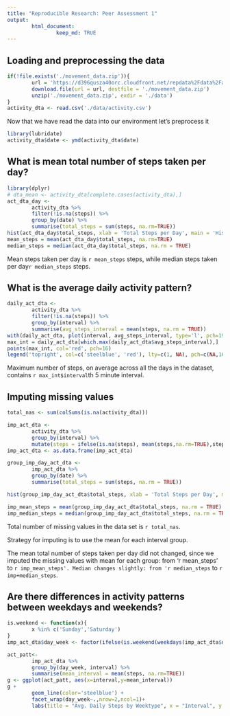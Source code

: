 ```yaml
---
title: "Reproducible Research: Peer Assessment 1"
output: 
        html_document:
                keep_md: TRUE
---
```


## Loading and preprocessing the data     
```r
if(!file.exists('./movement_data.zip')){
        url = 'https://d396qusza40orc.cloudfront.net/repdata%2Fdata%2Factivity.zip'
        download.file(url = url, destfile = './movement_data.zip')
        unzip('./movement_data.zip', exdir = './data')
}
activity_dta <- read.csv('./data/activity.csv')
```

Now that we have read the data into our environment let's preprocess it
```r
library(lubridate)
activity_dta$date <- ymd(activity_dta$date)
```


## What is mean total number of steps taken per day?
```r
library(dplyr)
# dta_mean <- activity_dta[complete.cases(activity_dta),]
act_dta_day <- 
        activity_dta %>% 
        filter(!is.na(steps)) %>%
        group_by(date) %>% 
        summarise(total_steps = sum(steps, na.rm=TRUE))
hist(act_dta_day$total_steps, xlab = 'Total Steps per Day', main = 'Historgram of Total Steps per Day', col='steelblue')
mean_steps = mean(act_dta_day$total_steps, na.rm=TRUE)
median_steps = median(act_dta_day$total_steps, na.rm = TRUE)
```
Mean steps taken per day is `r mean_steps` steps, while median steps taken per day`r median_steps` steps.

## What is the average daily activity pattern?
```r
daily_act_dta <- 
        activity_dta %>%
        filter(!is.na(steps)) %>%
        group_by(interval) %>%
        summarise(avg_steps_interval = mean(steps, na.rm = TRUE))
with(daily_act_dta, plot(interval, avg_steps_interval, type='l', pch=19, xlab='5 min Intervals', ylab='Average Steps', main='Avg Steps per Interval',col='steelblue'))
max_int = daily_act_dta[which.max(daily_act_dta$avg_steps_interval),]
points(max_int, col='red', pch=16)
legend('topright', col=c('steelblue', 'red'), lty=c(1, NA), pch=c(NA,16), legend=c('average steps per 5 min interval', 'interval with max steps'))
```
Maximum number of steps, on average across all the days in the dataset, contains `r max_int$interval`th 5 minute interval.

## Imputing missing values
```r
total_nas <- sum(colSums(is.na(activity_dta)))

imp_act_dta <- 
        activity_dta %>%
        group_by(interval) %>%
        mutate(steps = ifelse(is.na(steps), mean(steps,na.rm=TRUE),steps))
imp_act_dta <- as.data.frame(imp_act_dta)

group_imp_day_act_dta <-
        imp_act_dta %>%
        group_by(date) %>%
        summarise(total_steps = sum(steps, na.rm = TRUE))

hist(group_imp_day_act_dta$total_steps, xlab = 'Total Steps per Day', main = 'Historgram of Total Steps per Day (Imputed)', col='steelblue')

imp_mean_steps = mean(group_imp_day_act_dta$total_steps, na.rm = TRUE)
imp_median_steps = median(group_imp_day_act_dta$total_steps, na.rm = TRUE)
```
Total number of missing values in the data set is `r total_nas`.  

Strategy for imputing is to use the mean for each interval group.

The mean total number of steps taken per day did not changed, since we imputed the missing values with mean for each group: from 'r mean_steps' to `r imp_mean_steps'. Median changes slightly: from 'r median_steps` to `r imp+median_steps`.

## Are there differences in activity patterns between weekdays and weekends?
```r
is.weekend <- function(x){
        x %in% c('Sunday','Saturday')
}
imp_act_dta$day_week <- factor(ifelse(is.weekend(weekdays(imp_act_dta$date)),'weekend','weekday'))

act_patt<-
        imp_act_dta %>%
        group_by(day_week, interval) %>%
        summarise(mean_interval = mean(steps, na.rm=TRUE))
g <- ggplot(act_patt, aes(x=interval,y=mean_interval))
g + 
        geom_line(color='steelblue') +
        facet_wrap(day_week~.,nrow=2,ncol=1)+ 
        labs(title = "Avg. Daily Steps by Weektype", x = "Interval", y = "No. of Steps")

```